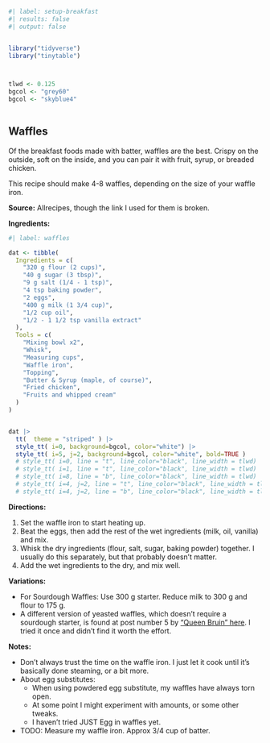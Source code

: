 

```r
#| label: setup-breakfast
#| results: false
#| output: false


library("tidyverse")
library("tinytable")



tlwd <- 0.125
bgcol <- "grey60"
bgcol <- "skyblue4"



```



## Waffles


Of the breakfast foods made with batter, waffles are the best. Crispy on the outside, soft on the inside, and you can pair it with fruit, syrup, or breaded chicken.

This recipe should make 4-8 waffles, depending on the size of your waffle iron.


**Source:** Allrecipes, though the link I used for them is broken.


**Ingredients:**


```r
#| label: waffles

dat <- tibble(
  Ingredients = c(
    "320 g flour (2 cups)",
    "40 g sugar (3 tbsp)",
    "9 g salt (1/4 - 1 tsp)",
    "4 tsp baking powder",
    "2 eggs",
    "400 g milk (1 3/4 cup)",
    "1/2 cup oil",
    "1/2 - 1 1/2 tsp vanilla extract"
  ),
  Tools = c(
    "Mixing bowl x2",
    "Whisk",
    "Measuring cups",
    "Waffle iron",
    "Topping",
    "Butter & Syrup (maple, of course)",
    "Fried chicken",
    "Fruits and whipped cream"
  )
)


dat |> 
  tt(  theme = "striped" ) |> 
  style_tt( i=0, background=bgcol, color="white") |> 
  style_tt( i=5, j=2, background=bgcol, color="white", bold=TRUE )
  # style_tt( i=0, line = "t", line_color="black", line_width = tlwd) |> 
  # style_tt( i=1, line = "t", line_color="black", line_width = tlwd) |> 
  # style_tt( i=8, line = "b", line_color="black", line_width = tlwd) |> 
  # style_tt( i=4, j=2, line = "t", line_color="black", line_width = tlwd )  |> 
  # style_tt( i=4, j=2, line = "b", line_color="black", line_width = tlwd )  |> 


```



**Directions:**

1. Set the waffle iron to start heating up.
2. Beat the eggs, then add the rest of the wet ingredients (milk, oil, vanilla) and mix.
3. Whisk the dry ingredients (flour, salt, sugar, baking powder) together. I usually do this separately, but that probably doesn’t matter.
4. Add the wet ingredients to the dry, and mix well.



**Variations:**

- For Sourdough Waffles: Use 300 g starter. Reduce milk to 300 g and flour to 175 g.
- A different version of yeasted waffles, which doesn’t require a sourdough starter, is found at post number 5 by [“Queen Bruin” here](https://boards.straightdope.com/t/alton-browns-waffles-were-a-little-disappointing-dopers-give-me-great-waffles/409415). I tried it once and didn’t find it worth the effort.


**Notes:**

- Don’t always trust the time on the waffle iron. I just let it cook until it’s basically done steaming, or a bit more.
- About egg substitutes:
  - When using powdered egg substitute, my waffles have always torn open.
  - At some point I might experiment with amounts, or some other tweaks.
  - I haven't tried JUST Egg in waffles yet.
  
- TODO: Measure my waffle iron. Approx 3/4 cup of batter.



